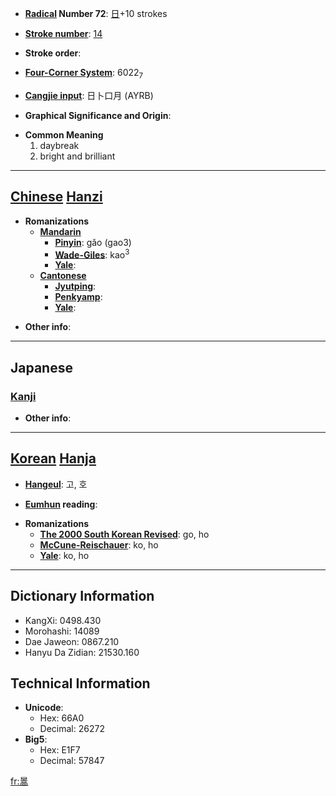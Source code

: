 * '''[[Wiktionary:Chinese radical index| Radical]] Number 72''': [[Wiktionary:Chinese radical index 日|日]]+10 strokes

* '''[[Wiktionary:Chinese total strokes index|Stroke number]]''': [[Wiktionary:Chinese total strokes index 14|14]]

* '''Stroke order''': 

* '''[[Wiktionary:Chinese four corner index|Four-Corner System]]''': 6022<sub>7</sub>

* '''[[Wiktionary:Chinese Cangjie index|Cangjie input]]''': 日卜口月 (AYRB)

* '''Graphical Significance and Origin''': 

* '''Common Meaning'''
*#daybreak
*# bright and brilliant


----

== [[Chinese]] [[Hanzi]] ==

* '''Romanizations'''
** '''[[Mandarin]]'''
*** '''[[Pinyin]]''': gǎo (gao3)
*** '''[[Wade-Giles]]''': kao<sup>3</sup>
*** '''[[Yale]]''': 
** '''[[Cantonese]]'''
*** '''[[Jyutping]]''':
*** '''[[Penkyamp]]''': 
*** '''[[Yale]]''': 

* '''Other info''': 

----

==Japanese==
===[[Kanji]]===
{{kanji|on readings=[[こう]] (kō)
|kun readings=
}}

* '''Other info''':  

----

== [[Korean]] [[Hanja]] ==

* '''[[Hangeul]]''': 고, 호

* '''[[Eumhun]] reading''': 

* '''Romanizations'''
** '''[[The 2000 South Korean Revised Romanization|The 2000 South Korean Revised]]''': go, ho
** '''[[McCune-Reischauer]]''': ko, ho
** '''[[Yale]]''': ko, ho

----

== Dictionary Information ==

* KangXi: 0498.430
* Morohashi: 14089
* Dae Jaweon: 0867.210
* Hanyu Da Zidian: 21530.160

== Technical Information ==

* '''Unicode''':
** Hex: 66A0
** Decimal: 26272
* '''Big5''':
** Hex: E1F7
** Decimal: 57847

[[fr:暠]]